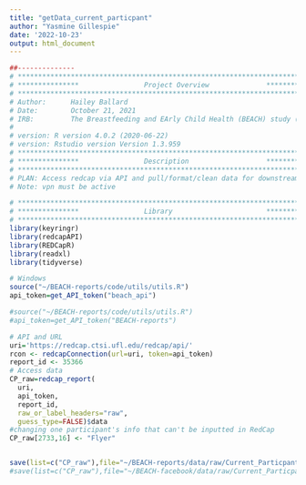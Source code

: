 ---
title: "getData_current_particpant"
author: "Yasmine Gillespie"
date: '2022-10-23'
output: html_document
---


```{r, include=FALSE}
##--------------
# **************************************************************************** #
# ***************                Project Overview              *************** #
# **************************************************************************** #
# Author:      Hailey Ballard
# Date:        October 21, 2021
# IRB:         The Breastfeeding and EArly Child Health (BEACH) study (IRB201601034)
#
# version: R version 4.0.2 (2020-06-22)
# version: Rstudio version Version 1.3.959
# **************************************************************************** #
# ***************                Description                   *************** #
# **************************************************************************** #
# PLAN: Access redcap via API and pull/format/clean data for downstream analysis.
# Note: vpn must be active
```


```{r, message=FALSE}
# **************************************************************************** #
# ***************                Library                       *************** #
# **************************************************************************** #
library(keyringr)
library(redcapAPI)
library(REDCapR)
library(readxl)
library(tidyverse)
```

```{r, message=FALSE}
# Windows
source("~/BEACH-reports/code/utils/utils.R")
api_token=get_API_token("beach_api")

#source("~/BEACH-reports/code/utils/utils.R")
#api_token=get_API_token("BEACH-reports")
```

```{r, message=FALSE}
# API and URL
uri='https://redcap.ctsi.ufl.edu/redcap/api/'
rcon <- redcapConnection(url=uri, token=api_token)
report_id <- 35366
# Access data
CP_raw=redcap_report(
  uri,
  api_token,
  report_id,
  raw_or_label_headers="raw",
  guess_type=FALSE)$data
#changing one participant's info that can't be inputted in RedCap
CP_raw[2733,16] <- "Flyer"


save(list=c("CP_raw"),file="~/BEACH-reports/data/raw/Current_Particpant_raw.RData")
#save(list=c("CP_raw"),file="~/BEACH-facebook/data/raw/Current_Particpant_raw.RData")
```

